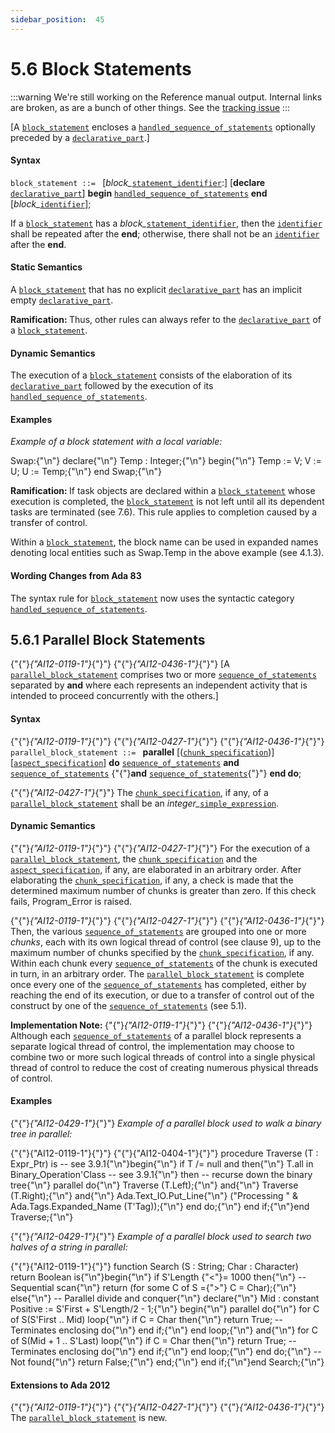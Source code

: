---
sidebar_position:  45
---

# 5.6  Block Statements

:::warning
We're still working on the Reference manual output.  Internal links are broken,
as are a bunch of other things.
See the [tracking issue](https://github.com/ada-lang-io/ada-lang-io/issues/20)
:::


<p>[A <code><a href="./AA-5.6#S0191">block_statement</a></code> encloses a <code><a href="./AA-11.2#S0304">handled_sequence_of_statements</a></code> optionally preceded by a <code><a href="./AA-3.11#S0086">declarative_part</a></code>.] </p>

#### Syntax

<p><code>block_statement</code><a id="S0191"></a><code> ::= </code>   [<em>block_</em><code><a href="./AA-5.1#S0172">statement_identifier</a></code>:]       [<strong>declare</strong>            <code><a href="./AA-3.11#S0086">declarative_part</a></code>]        <strong>begin</strong>            <code><a href="./AA-11.2#S0304">handled_sequence_of_statements</a></code>        <strong>end</strong> [<em>block_</em><code><a href="./AA-2.3#S0002">identifier</a></code>];</p>
<p>If a <code><a href="./AA-5.6#S0191">block_statement</a></code> has a <em>block_</em><code><a href="./AA-5.1#S0172">statement_identifier</a></code>, then the <code><a href="./AA-2.3#S0002">identifier</a></code> shall be repeated after the <strong>end</strong>; otherwise, there shall not be an <code><a href="./AA-2.3#S0002">identifier</a></code> after the <strong>end</strong>. </p>

#### Static Semantics

<p>A <code><a href="./AA-5.6#S0191">block_statement</a></code> that has no explicit <code><a href="./AA-3.11#S0086">declarative_part</a></code> has an implicit empty <code><a href="./AA-3.11#S0086">declarative_part</a></code>. </p>
<p><strong>Ramification: </strong>Thus, other rules can always refer to the <code><a href="./AA-3.11#S0086">declarative_part</a></code> of a <code><a href="./AA-5.6#S0191">block_statement</a></code>. </p>

#### Dynamic Semantics

<p>The execution of a <code><a href="./AA-5.6#S0191">block_statement</a></code> consists of the elaboration of its <code><a href="./AA-3.11#S0086">declarative_part</a></code> followed by the execution of its <code><a href="./AA-11.2#S0304">handled_sequence_of_statements</a></code>. </p>

#### Examples

<p><em>Example of a block statement with a local variable:</em> </p>
<CodeBlock>
Swap:{"\n"}   declare{"\n"}      Temp : Integer;{"\n"}   begin{"\n"}      Temp := V; V := U; U := Temp;{"\n"}   end Swap;{"\n"}
</CodeBlock>

<p><strong>Ramification: </strong>If task objects are declared within a <code><a href="./AA-5.6#S0191">block_statement</a></code> whose execution is completed, the <code><a href="./AA-5.6#S0191">block_statement</a></code> is not left until all its dependent tasks are terminated (see 7.6). This rule applies to completion caused by a transfer of control.</p>
<p>Within a <code><a href="./AA-5.6#S0191">block_statement</a></code>, the block name can be used in expanded names denoting local entities such as Swap.Temp in the above example (see 4.1.3). </p>

#### Wording Changes from Ada 83

<p>The syntax rule for <code><a href="./AA-5.6#S0191">block_statement</a></code> now uses the syntactic category <code><a href="./AA-11.2#S0304">handled_sequence_of_statements</a></code>. </p>

## 5.6.1  Parallel Block Statements

<p>{"{"}<em>{"AI12-0119-1"}</em>{"}"} {"{"}<em>{"AI12-0436-1"}</em>{"}"} [A <code><a href="./AA-5.6#S0192">parallel_block_statement</a></code> comprises two or more <code><a href="./AA-5.1#S0166">sequence_of_statements</a></code> separated by <strong>and</strong> where each represents an independent activity that is intended to proceed concurrently with the others.]</p>

#### Syntax

<p>{"{"}<em>{"AI12-0119-1"}</em>{"}"} {"{"}<em>{"AI12-0427-1"}</em>{"}"} {"{"}<em>{"AI12-0436-1"}</em>{"}"} <code>parallel_block_statement</code><a id="S0192"></a><code> ::= </code>    <strong>parallel</strong> [(<code><a href="./AA-5.5#S0180">chunk_specification</a></code>)] [<code><a href="./AA-13.1#S0346">aspect_specification</a></code>] <strong>do</strong>       <code><a href="./AA-5.1#S0166">sequence_of_statements</a></code>    <strong>and</strong>       <code><a href="./AA-5.1#S0166">sequence_of_statements</a></code>   {"{"}<strong>and</strong>       <code><a href="./AA-5.1#S0166">sequence_of_statements</a></code>{"}"}    <strong>end do</strong>;</p>
<p>{"{"}<em>{"AI12-0427-1"}</em>{"}"} The <code><a href="./AA-5.5#S0180">chunk_specification</a></code>, if any, of a <code><a href="./AA-5.6#S0192">parallel_block_statement</a></code> shall be an <em>integer_</em><code><a href="./AA-4.4#S0138">simple_expression</a></code>. </p>

#### Dynamic Semantics

<p>{"{"}<em>{"AI12-0119-1"}</em>{"}"} {"{"}<em>{"AI12-0427-1"}</em>{"}"} For the execution of a <code><a href="./AA-5.6#S0192">parallel_block_statement</a></code>, the <code><a href="./AA-5.5#S0180">chunk_specification</a></code> and the <code><a href="./AA-13.1#S0346">aspect_specification</a></code>, if any, are elaborated in an arbitrary order. After elaborating the <code><a href="./AA-5.5#S0180">chunk_specification</a></code>, if any, a check is made that the determined maximum number of chunks is greater than zero. If this check fails, Program_Error is raised. </p>
<p>{"{"}<em>{"AI12-0119-1"}</em>{"}"} {"{"}<em>{"AI12-0427-1"}</em>{"}"} {"{"}<em>{"AI12-0436-1"}</em>{"}"} Then, the various <code><a href="./AA-5.1#S0166">sequence_of_statements</a></code> are grouped into one or more <em>chunks</em>, each with its own logical thread of control (see clause 9), up to the maximum number of chunks specified by the <code><a href="./AA-5.5#S0180">chunk_specification</a></code>, if any. Within each chunk every <code><a href="./AA-5.1#S0166">sequence_of_statements</a></code> of the chunk is executed in turn, in an arbitrary order. The <code><a href="./AA-5.6#S0192">parallel_block_statement</a></code> is complete once every one of the <code><a href="./AA-5.1#S0166">sequence_of_statements</a></code> has completed, either by reaching the end of its execution, or due to a transfer of control out of the construct by one of the <code><a href="./AA-5.1#S0166">sequence_of_statements</a></code> (see 5.1).</p>
<p><strong>Implementation Note: </strong>{"{"}<em>{"AI12-0119-1"}</em>{"}"} {"{"}<em>{"AI12-0436-1"}</em>{"}"} Although each <code><a href="./AA-5.1#S0166">sequence_of_statements</a></code> of a parallel block represents a separate logical thread of control, the implementation may choose to combine two or more such logical threads of control into a single physical thread of control to reduce the cost of creating numerous physical threads of control. </p>

#### Examples

<p>{"{"}<em>{"AI12-0429-1"}</em>{"}"} <em>Example of a parallel block used to walk a binary tree in parallel:</em></p>
<CodeBlock>
{"{"}{"AI12-0119-1"}{"}"} {"{"}{"AI12-0404-1"}{"}"} procedure Traverse (T : Expr_Ptr) is -- see 3.9.1{"\n"}begin{"\n"}   if T /= null and then{"\n"}      T.all in Binary_Operation'Class -- see 3.9.1{"\n"}   then -- recurse down the binary tree{"\n"}      parallel do{"\n"}         Traverse (T.Left);{"\n"}      and{"\n"}         Traverse (T.Right);{"\n"}      and{"\n"}         Ada.Text_IO.Put_Line{"\n"}            ("Processing " & Ada.Tags.Expanded_Name (T'Tag));{"\n"}      end do;{"\n"}   end if;{"\n"}end Traverse;{"\n"}
</CodeBlock>

<p>{"{"}<em>{"AI12-0429-1"}</em>{"}"} <em>Example of a parallel block used to search two halves of a string in parallel:</em></p>
<CodeBlock>
{"{"}{"AI12-0119-1"}{"}"} function Search (S : String; Char : Character) return Boolean is{"\n"}begin{"\n"}   if S'Length {"<"}= 1000 then{"\n"}       -- Sequential scan{"\n"}       return (for some C of S ={">"} C = Char);{"\n"}   else{"\n"}       -- Parallel divide and conquer{"\n"}       declare{"\n"}          Mid : constant Positive := S'First + S'Length/2 - 1;{"\n"}       begin{"\n"}          parallel do{"\n"}             for C of S(S'First .. Mid) loop{"\n"}                if C = Char then{"\n"}                   return True;  -- Terminates enclosing do{"\n"}                end if;{"\n"}             end loop;{"\n"}          and{"\n"}             for C of S(Mid + 1 .. S'Last) loop{"\n"}                if C = Char then{"\n"}                   return True;  -- Terminates enclosing do{"\n"}                end if;{"\n"}             end loop;{"\n"}          end do;{"\n"}          -- Not found{"\n"}          return False;{"\n"}       end;{"\n"}   end if;{"\n"}end Search;{"\n"}
</CodeBlock>


#### Extensions to Ada 2012

<p>{"{"}<em>{"AI12-0119-1"}</em>{"}"} {"{"}<em>{"AI12-0427-1"}</em>{"}"} {"{"}<em>{"AI12-0436-1"}</em>{"}"} The <code><a href="./AA-5.6#S0192">parallel_block_statement</a></code> is new. </p>
